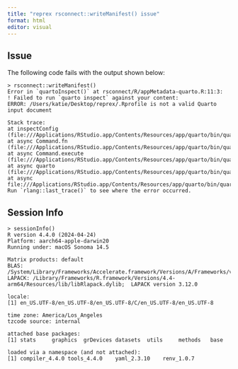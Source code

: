 ```yaml
---
title: "reprex rsconnect::writeManifest() issue"
format: html
editor: visual
---
```


## Issue
The following code fails with the output shown below:

```
> rsconnect::writeManifest()
Error in `quartoInspect()` at rsconnect/R/appMetadata-quarto.R:11:3:
! Failed to run `quarto inspect` against your content:
ERROR: /Users/katie/Desktop/reprex/.Rprofile is not a valid Quarto input document

Stack trace:
at inspectConfig
(file:///Applications/RStudio.app/Contents/Resources/app/quarto/bin/quarto.js:98794:19)
at async Command.fn
(file:///Applications/RStudio.app/Contents/Resources/app/quarto/bin/quarto.js:98808:20)
at async Command.execute
(file:///Applications/RStudio.app/Contents/Resources/app/quarto/bin/quarto.js:8104:13)
at async quarto
(file:///Applications/RStudio.app/Contents/Resources/app/quarto/bin/quarto.js:115002:5)
at async file:///Applications/RStudio.app/Contents/Resources/app/quarto/bin/quarto.js:115020:9
Run `rlang::last_trace()` to see where the error occurred.
```


## Session Info
```
> sessionInfo()
R version 4.4.0 (2024-04-24)
Platform: aarch64-apple-darwin20
Running under: macOS Sonoma 14.5

Matrix products: default
BLAS:   /System/Library/Frameworks/Accelerate.framework/Versions/A/Frameworks/vecLib.framework/Versions/A/libBLAS.dylib 
LAPACK: /Library/Frameworks/R.framework/Versions/4.4-arm64/Resources/lib/libRlapack.dylib;  LAPACK version 3.12.0

locale:
[1] en_US.UTF-8/en_US.UTF-8/en_US.UTF-8/C/en_US.UTF-8/en_US.UTF-8

time zone: America/Los_Angeles
tzcode source: internal

attached base packages:
[1] stats     graphics  grDevices datasets  utils     methods   base     

loaded via a namespace (and not attached):
[1] compiler_4.4.0 tools_4.4.0    yaml_2.3.10    renv_1.0.7    
```